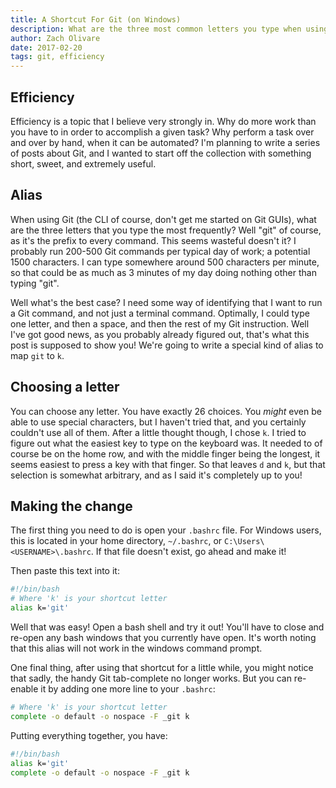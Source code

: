 ```yaml
---
title: A Shortcut For Git (on Windows)
description: What are the three most common letters you type when using git?  'g-i-t'.  What if you could reduce that by two thirds?
author: Zach Olivare
date: 2017-02-20
tags: git, efficiency
---
```


## Efficiency

Efficiency is a topic that I believe very strongly in. Why do more work than you have to in order to accomplish a given task? Why perform a task over and over by hand, when it can be automated? I'm planning to write a series of posts about Git, and I wanted to start off the collection with something short, sweet, and extremely useful.

## Alias

When using Git (the CLI of course, don't get me started on Git GUIs), what are the three letters that you type the most frequently? Well "git" of course, as it's the prefix to every command. This seems wasteful doesn't it? I probably run 200-500 Git commands per typical day of work; a potential 1500 characters. I can type somewhere around 500 characters per minute, so that could be as much as 3 minutes of my day doing nothing other than typing "git".

Well what's the best case? I need some way of identifying that I want to run a Git command, and not just a terminal command. Optimally, I could type one letter, and then a space, and then the rest of my Git instruction. Well I've got good news, as you probably already figured out, that's what this post is supposed to show you! We're going to write a special kind of alias to map `git` to `k`.

## Choosing a letter

You can choose any letter. You have exactly 26 choices. You _might_ even be able to use special characters, but I haven't tried that, and you certainly couldn't use all of them. After a little thought though, I chose `k`. I tried to figure out what the easiest key to type on the keyboard was. It needed to of course be on the home row, and with the middle finger being the longest, it seems easiest to press a key with that finger. So that leaves `d` and `k`, but that selection is somewhat arbitrary, and as I said it's completely up to you!

## Making the change

The first thing you need to do is open your `.bashrc` file. For Windows users, this is located in your home directory, `~/.bashrc`, or `C:\Users\<USERNAME>\.bashrc`. If that file doesn't exist, go ahead and make it!

Then paste this text into it:

```bash
#!/bin/bash
# Where 'k' is your shortcut letter
alias k='git'
```

Well that was easy! Open a bash shell and try it out! You'll have to close and re-open any bash windows that you currently have open. It's worth noting that this alias will not work in the windows command prompt.

One final thing, after using that shortcut for a little while, you might notice that sadly, the handy Git tab-complete no longer works. But you can re-enable it by adding one more line to your `.bashrc`:

```bash
# Where 'k' is your shortcut letter
complete -o default -o nospace -F _git k
```

Putting everything together, you have:

```bash
#!/bin/bash
alias k='git'
complete -o default -o nospace -F _git k
```
